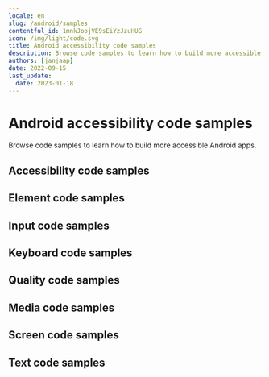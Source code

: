 ```yaml
---
locale: en
slug: /android/samples
contentful_id: 1mnkJoojVE9sEiYzJzuHUG
icon: /img/light/code.svg
title: Android accessibility code samples
description: Browse code samples to learn how to build more accessible Android apps.
authors: [janjaap]
date: 2022-09-15
last_update:
  date: 2023-01-18
---
```


# Android accessibility code samples

Browse code samples to learn how to build more accessible Android apps.

## Accessibility code samples

<LinkList title="List of Android Accessibility Code samples" isHighlighted={true}>
  <LinkListItem url="/en/docs/android/samples/accessibility-action" title="- Accessibility action" pageTitle="Accessibility action on Android" shortDescription="Accessibility actions provide alternative ways for users of assistive technologies to perform actions."/>
  <LinkListItem url="/en/docs/android/samples/accessibility-announcement" title="- Accessibility announcement" pageTitle="Accessibility announcement on Android" shortDescription="Users of assistive technologies should be made aware of important changes in content through accessibility announcements."/>
  <LinkListItem url="/en/docs/android/samples/accessibility-dialog" title="- Accessibility dialog" pageTitle="Accessibility dialog on Android" shortDescription="A dialog overlays the screen and offers one or more actions to proceed."/>
  <LinkListItem url="/en/docs/android/samples/accessibility-focus-indicator" title="- Accessibility focus indicator" pageTitle="Accessibility focus indicator on Android" shortDescription="Users should know which element has focus when using a keyboard or assistive technology."/>
  <LinkListItem url="/en/docs/android/samples/accessibility-focus" title="- Accessibility focus" pageTitle="Accessibility focus on Android" shortDescription="Sometimes you need to programmatically move the accessibility focus to a specific element."/>
  <LinkListItem url="/en/docs/android/samples/accessibility-focusability" title="- Accessibility focusability" pageTitle="Accessibility focusability on Android" shortDescription="An element should indicate whether it should be focusable by assistive technologies or not."/>
  <LinkListItem url="/en/docs/android/samples/accessibility-group" title="- Accessibility group" pageTitle="Accessibility group on Android" shortDescription="It is easier and quicker for users of assistive technologies to interact with grouped elements."/>
  <LinkListItem url="/en/docs/android/samples/accessibility-hint" title="- Accessibility hint" pageTitle="Accessibility hint on Android" shortDescription="An accessibility hint helps users to understand what will happen after performing an action."/>
  <LinkListItem url="/en/docs/android/samples/accessibility-label" title="- Accessibility label" pageTitle="Accessibility label on Android" shortDescription="An accessibility label helps users of assistive technologies to identify elements on the screen."/>
  <LinkListItem url="/en/docs/android/samples/accessibility-language" title="- Accessibility language" pageTitle="Accessibility language on Android" shortDescription="When content is written in multiple languages, foreign words should ideally be indicated in their respective language."/>
  <LinkListItem url="/en/docs/android/samples/accessibility-link" title="- Accessibility link" pageTitle="Accessibility link on Android" shortDescription="Links should be accessible for users of assistive technologies."/>
  <LinkListItem url="/en/docs/android/samples/accessibility-live-region" title="- Accessibility live region" pageTitle="Accessibility live region on Android" shortDescription="A live region allows users of assistive technologies to receive updates whenever important information on the screen changes."/>
  <LinkListItem url="/en/docs/android/samples/accessibility-modal" title="- Accessibility modal" pageTitle="Accessibility modal on Android" shortDescription="A modal overlays the screen with additional content."/>
  <LinkListItem url="/en/docs/android/samples/accessibility-name" title="- Accessibility name" pageTitle="Accessibility name on Android" shortDescription="The accessibility name indicates the name used for interface elements by assistive technologies."/>
  <LinkListItem url="/en/docs/android/samples/accessibility-order" title="- Accessibility order" pageTitle="Accessibility order on Android" shortDescription="Assistive technologies try to determine a logical accessibility order based on the placement and properties of the elements on the screen."/>
  <LinkListItem url="/en/docs/android/samples/accessibility-role" title="- Accessibility role" pageTitle="Accessibility role on Android" shortDescription="An accessibility role helps users of assistive technologies to understand the purpose of elements on the screen."/>
  <LinkListItem url="/en/docs/android/samples/accessibility-state" title="- Accessibility state" pageTitle="Accessibility state on Android" shortDescription="An accessibility state helps users of assistive technologies to understand the state of elements on the screen."/>
  <LinkListItem url="/en/docs/android/samples/accessibility-value" title="- Accessibility value" pageTitle="Accessibility value on Android" shortDescription="An accessibility value helps users of assistive technologies to understand the value of elements on the screen."/>
</LinkList>

## Element code samples

<LinkList title="List of Android Element Code samples" isHighlighted={true}>
  <LinkListItem url="/en/docs/android/samples/element-focus-change" title="- Element focus change" pageTitle="Element focus change on Android" shortDescription="Whenever an element receives focus, it should not automatically trigger an event which changes context."/>
  <LinkListItem url="/en/docs/android/samples/element-identification" title="- Element identification" pageTitle="Element identification on Android" shortDescription="Functionality that is repeated on multiple screens should use consistent identification."/>
  <LinkListItem url="/en/docs/android/samples/element-position" title="- Element position" pageTitle="Element position on Android" shortDescription="Components that are repeated on multiple screens should have a consistent position."/>
</LinkList>

## Input code samples

<LinkList title="List of Android Input Code samples" isHighlighted={true}>
  <LinkListItem url="/en/docs/android/samples/input-cancellation" title="- Input cancellation" pageTitle="Input cancellation on Android" shortDescription="Users should be able to cancel accidental interaction."/>
  <LinkListItem url="/en/docs/android/samples/input-content-type" title="- Input content type" pageTitle="Input content type on Android" shortDescription="Setting the content type for input fields helps user entering data."/>
  <LinkListItem url="/en/docs/android/samples/input-errors" title="- Input errors" pageTitle="Input errors on Android" shortDescription="Users should be notified when they make input errors."/>
  <LinkListItem url="/en/docs/android/samples/input-gestures" title="- Input gestures" pageTitle="Input gestures on Android" shortDescription="Gesture activated functionality should also be available without the use of gestures."/>
  <LinkListItem url="/en/docs/android/samples/input-instructions" title="- Input instructions" pageTitle="Input instructions on Android" shortDescription="When a label might not describe the requested input sufficiently, you should add additional instructions."/>
  <LinkListItem url="/en/docs/android/samples/input-keyboard-type" title="- Input keyboard type" pageTitle="Input keyboard type on Android" shortDescription="Setting the keyboard type for input fields helps user entering data."/>
  <LinkListItem url="/en/docs/android/samples/input-label" title="- Input label" pageTitle="Input label on Android" shortDescription="Input fields should have labels so that users know what input data is expected."/>
  <LinkListItem url="/en/docs/android/samples/input-motion" title="- Input motion" pageTitle="Input motion on Android" shortDescription="Provide an alternative way for actions activated by motion, to allow everyone to use the functionality."/>
  <LinkListItem url="/en/docs/android/samples/input-predictable" title="- Input predictable" pageTitle="Input predictable on Android" shortDescription="Whenever a user provides input, there should be no change of context."/>
</LinkList>

## Keyboard code samples

<LinkList title="List of Android Keyboard Code samples" isHighlighted={true}>
  <LinkListItem url="/en/docs/android/samples/keyboard-order" title="- Keyboard order" pageTitle="Keyboard order on Android" shortDescription="By adjusting the keyboard order, you can provide a great experience for users that control their device using a hardware keyboard."/>
  <LinkListItem url="/en/docs/android/samples/keyboard-shortcuts" title="- Keyboard shortcuts" pageTitle="Keyboard shortcuts on Android" shortDescription="Most people operate their smartphones with touch, but some people use an external keyboard."/>
</LinkList>

## Quality code samples

<LinkList title="List of Android Quality Code samples" isHighlighted={true}>
  <LinkListItem url="/en/docs/android/samples/linting" title="- Linting" pageTitle="Linting on Android" shortDescription="Linting is the process of running a tool which analyzes your code for potential errors."/>
</LinkList>

## Media code samples

<LinkList title="List of Android Media Code samples" isHighlighted={true}>
  <LinkListItem url="/en/docs/android/samples/audio-control" title="- Audio control" pageTitle="Audio control on Android" shortDescription="Users should be able to control audio whenever it plays automatically."/>
  <LinkListItem url="/en/docs/android/samples/audio-description" title="- Audio description" pageTitle="Audio description on Android" shortDescription="Videos should include audio description when important visual details are shown which you cannot hear."/>
  <LinkListItem url="/en/docs/android/samples/live-captions" title="- Live captions" pageTitle="Live captions on Android" shortDescription="Captions should be provided in real-time to enable users to understand what is being said in live videos."/>
  <LinkListItem url="/en/docs/android/samples/captions" title="- Captions" pageTitle="Captions on Android" shortDescription="Captions should be provided to enable users to understand what is being said in videos."/>
  <LinkListItem url="/en/docs/android/samples/transcript" title="- Transcript" pageTitle="Transcript on Android" shortDescription="Videos should contain a transcript to allow users to read what is shown in media, such as a video or podcast."/>
</LinkList>

## Screen code samples

<LinkList title="List of Android Screen Code samples" isHighlighted={true}>
  <LinkListItem url="/en/docs/android/samples/reduced-animations" title="- Reduced animations" pageTitle="Reduced animations on Android" shortDescription="Content which conveys a sense of motion can be a barrier for users."/>
  <LinkListItem url="/en/docs/android/samples/contrast" title="- Contrast" pageTitle="Contrast on Android" shortDescription="Apps should provide enough contrast between text and its background so that it can be read by people with moderately low vision."/>
  <LinkListItem url="/en/docs/android/samples/dark-mode" title="- Dark mode" pageTitle="Dark mode on Android" shortDescription="Dark mode darkens background colours and provides a more comfortable viewing experience in low light."/>
  <LinkListItem url="/en/docs/android/samples/frequent-flashes" title="- Frequent flashes" pageTitle="Frequent flashes on Android" shortDescription="Rapidly flashing images or views can cause seizures for some users."/>
  <LinkListItem url="/en/docs/android/samples/descriptive-headers" title="- Descriptive headers" pageTitle="Descriptive headers on Android" shortDescription="Screens should have descriptive headers, this helps users find specific content and orient themselves within your app."/>
  <LinkListItem url="/en/docs/android/samples/descriptive-labels" title="- Descriptive labels" pageTitle="Descriptive labels on Android" shortDescription="Screens should have descriptive labels, these help users recognize which purpose controls have."/>
  <LinkListItem url="/en/docs/android/samples/screen-orientation" title="- Screen orientation" pageTitle="Screen orientation on Android" shortDescription="Apps should adapt to the preferred display orientation of the user."/>
  <LinkListItem url="/en/docs/android/samples/reflow" title="- Reflow" pageTitle="Reflow on Android" shortDescription="Content on the screen should reflow based on the users' preferences."/>
  <LinkListItem url="/en/docs/android/samples/search-functionality" title="- Search functionality" pageTitle="Search functionality on Android" shortDescription="Users might have difficulty finding a specific screen."/>
  <LinkListItem url="/en/docs/android/samples/skip-content" title="- Skip content" pageTitle="Skip content on Android" shortDescription="It can be helpful for users to skip repeated blocks of content."/>
  <LinkListItem url="/en/docs/android/samples/adjustable-timing" title="- Adjustable timing" pageTitle="Adjustable timing on Android" shortDescription="Everyone, including people with disabilities, should have adequate time to interact with your app."/>
  <LinkListItem url="/en/docs/android/samples/screen-title" title="- Screen title" pageTitle="Screen title on Android" shortDescription="Each screen should have a descriptive title, which helps users with identifying the screen."/>
</LinkList>

## Text code samples

<LinkList title="List of Android Text Code samples" isHighlighted={true}>
  <LinkListItem url="/en/docs/android/samples/bold-text" title="- Bold text" pageTitle="Bold text on Android" shortDescription="Apps should use bold text when users have indicated this as a preference in the system settings."/>
  <LinkListItem url="/en/docs/android/samples/text-element" title="- Text element" pageTitle="Text element on Android" shortDescription="Always use text elements to display text, unless this is not possible due to styling, such as text logo's."/>
  <LinkListItem url="/en/docs/android/samples/localization" title="- Localization" pageTitle="Localization on Android" shortDescription="Assistive technologies, such as the screen reader, use the locale for the pronunciation of utterances."/>
  <LinkListItem url="/en/docs/android/samples/scale-text" title="- Scale text" pageTitle="Scale text on Android" shortDescription="Apps should scale text to the size specified by users in the system settings."/>
  <LinkListItem url="/en/docs/android/samples/text-spacing" title="- Text spacing" pageTitle="Text spacing on Android" shortDescription="Content should adapt to increased spacing between lines, words, letters, and paragraphs."/>
  <LinkListItem url="/en/docs/android/samples/text-truncation" title="- Text truncation" pageTitle="Text truncation on Android" shortDescription="Text should never get truncated in your app, even when users have enlarged their font size."/>
</LinkList>

